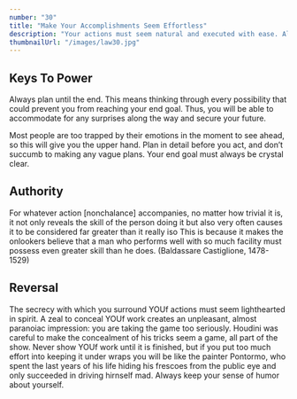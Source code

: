 ```yaml
---
number: "30"
title: "Make Your Accomplishments Seem Effortless"
description: "Your actions must seem natural and executed with ease. All the toil and practice that go into them, and also all the clever tricks, must be concealed. When you act, act effortlessly, as iJ you could do much more. Avoid the temptation of revealing how hard you work-it only raises questions. Teach no one your tricks or they will be used against you."
thumbnailUrl: "/images/law30.jpg"
---
```


## Keys To Power

Always plan until the end. This means thinking through every possibility that could prevent you from reaching your end goal. Thus, you will be able to accommodate for any surprises along the way and secure your future.

Most people are too trapped by their emotions in the moment to see ahead, so this will give you the upper hand. Plan in detail before you act, and don’t succumb to making any vague plans. Your end goal must always be crystal clear.

## Authority

For whatever action [nonchalance] accompanies, no matter how trivial it is, it not only reveals the skill of the person doing it but also very often causes it to be considered far greater than it really iso This is because it makes the onlookers believe that a man who performs weIl with so much facility must possess even greater skill than he does. (Baldassare Castiglione, 1478- 1529)

## Reversal

The secrecy with which you surround YOUf actions must seem lighthearted in spirit. A zeal to conceal YOUf work creates an unpleasant, almost paranoiac impression: you are taking the game too seriously. Houdini was careful to make the concealment of his tricks seem a game, all part of the show. Never show YOUf work until it is finished, but if you put too much effort into keeping it under wraps you will be like the painter Pontormo, who spent the last years of his life hiding his frescoes from the public eye and only succeeded in driving hirnself mad. Always keep your sense of humor about yourself.

